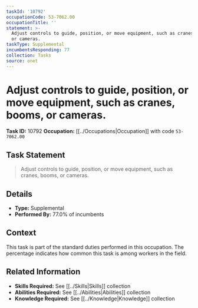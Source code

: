 ```yaml
---
taskId: '10792'
occupationCode: 53-7062.00
occupationTitle: ''
statement: >-
  Adjust controls to guide, position, or move equipment, such as cranes, booms,
  or cameras.
taskType: Supplemental
incumbentsResponding: 77
collection: Tasks
source: onet
---
```

# Adjust controls to guide, position, or move equipment, such as cranes, booms, or cameras.

**Task ID:** 10792
**Occupation:** [[../Occupations|Occupation]] with code `53-7062.00`

## Task Statement

> Adjust controls to guide, position, or move equipment, such as cranes, booms, or cameras.

## Details

- **Type:** Supplemental
- **Performed By:** 77.0% of incumbents

## Context

This task is part of the standard duties performed in this occupation. The percentage indicates how common this task is among workers in the field.

## Related Information

- **Skills Required:** See [[../Skills|Skills]] collection
- **Abilities Required:** See [[../Abilities|Abilities]] collection
- **Knowledge Required:** See [[../Knowledge|Knowledge]] collection
